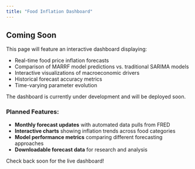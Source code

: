 ```yaml
---
title: "Food Inflation Dashboard"
---
```


## Coming Soon

This page will feature an interactive dashboard displaying:

- Real-time food price inflation forecasts
- Comparison of MARRF model predictions vs. traditional SARIMA models
- Interactive visualizations of macroeconomic drivers
- Historical forecast accuracy metrics
- Time-varying parameter evolution

The dashboard is currently under development and will be deployed soon.

### Planned Features:
- **Monthly forecast updates** with automated data pulls from FRED
- **Interactive charts** showing inflation trends across food categories
- **Model performance metrics** comparing different forecasting approaches
- **Downloadable forecast data** for research and analysis

Check back soon for the live dashboard!